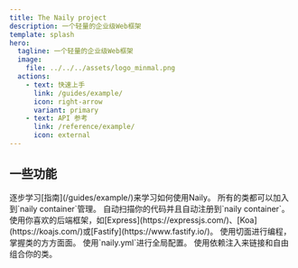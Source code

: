 ```yaml
---
title: The Naily project
description: 一个轻量的企业级Web框架
template: splash
hero:
  tagline: 一个轻量的企业级Web框架
  image:
    file: ../../../assets/logo_minmal.png
  actions:
    - text: 快速上手
      link: /guides/example/
      icon: right-arrow
      variant: primary
    - text: API 参考
      link: /reference/example/
      icon: external
---
```



## 一些功能

<CardGrid stagger>
  <Card title="Progressive" icon="pencil">
    逐步学习[指南](/guides/example/)来学习如何使用Naily。
  </Card>
  <Card title="容器化管理" icon="bars">
    所有的类都可以加入到`naily container`管理。
  </Card>
  <Card title="自动扫描" icon="setting">
    自动扫描你的代码并且自动注册到`naily container`。
  </Card>
  <Card title="后端框架适配器" icon="open-book">
    使用你喜欢的后端框架，如[Express](https://expressjs.com/)、[Koa](https://koajs.com/)或[Fastify](https://www.fastify.io/)。
  </Card>
  <Card title="切面编程" icon="open-book">
    使用切面进行编程，掌握类的方方面面。
  </Card>
  <Card title="一站式全局配置" icon="list-format">
    使用`naily.yml`进行全局配置。
  </Card>
  <Card title="依赖注入" icon="rocket">
    使用依赖注入来链接和自由组合你的类。
  </Card>
</CardGrid>

